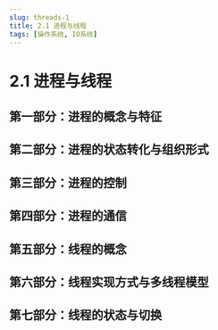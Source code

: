 ---
slug: threads-1
title: 2.1 进程与线程
tags: [操作系统, IO系统]
---


# 2.1 进程与线程

## 第一部分：进程的概念与特征

<PDFPreview pdfUrl="https://blog-use-1316646528.cos.ap-nanjing.myqcloud.com/%E6%93%8D%E4%BD%9C%E7%B3%BB%E7%BB%9F/2.1.1%20%E8%BF%9B%E7%A8%8B%E6%A6%82%E5%BF%B5%E4%B8%8E%E7%89%B9%E5%BE%81.pdf" />

## 第二部分：进程的状态转化与组织形式

<PDFPreview pdfUrl="https://blog-use-1316646528.cos.ap-nanjing.myqcloud.com/%E6%93%8D%E4%BD%9C%E7%B3%BB%E7%BB%9F/2.1.2%20%E8%BF%9B%E7%A8%8B%E7%9A%84%E7%8A%B6%E6%80%81%E8%BD%AC%E5%8C%96%E4%B8%8E%E7%BB%84%E7%BB%87%E5%BD%A2%E5%BC%8F.pdf" />

## 第三部分：进程的控制

<PDFPreview pdfUrl="https://blog-use-1316646528.cos.ap-nanjing.myqcloud.com/%E6%93%8D%E4%BD%9C%E7%B3%BB%E7%BB%9F/2.1.3%20%E8%BF%9B%E7%A8%8B%E6%8E%A7%E5%88%B6.pdf" />

## 第四部分：进程的通信

<PDFPreview pdfUrl="https://blog-use-1316646528.cos.ap-nanjing.myqcloud.com/%E6%93%8D%E4%BD%9C%E7%B3%BB%E7%BB%9F/2.1.4%20%E8%BF%9B%E7%A8%8B%E9%80%9A%E4%BF%A1.pdf" />

## 第五部分：线程的概念

<PDFPreview pdfUrl="https://blog-use-1316646528.cos.ap-nanjing.myqcloud.com/%E6%93%8D%E4%BD%9C%E7%B3%BB%E7%BB%9F/2.1.5%20%E7%BA%BF%E7%A8%8B%E7%9A%84%E6%A6%82%E5%BF%B5.pdf" />

## 第六部分：线程实现方式与多线程模型

<PDFPreview pdfUrl="https://blog-use-1316646528.cos.ap-nanjing.myqcloud.com/%E6%93%8D%E4%BD%9C%E7%B3%BB%E7%BB%9F/2.1.6%20%E7%BA%BF%E7%A8%8B%E5%AE%9E%E7%8E%B0%E6%96%B9%E5%BC%8F%E4%B8%8E%E5%A4%9A%E7%BA%BF%E7%A8%8B%E6%A8%A1%E5%9E%8B.pdf" />

## 第七部分：线程的状态与切换

<PDFPreview pdfUrl="https://blog-use-1316646528.cos.ap-nanjing.myqcloud.com/%E6%93%8D%E4%BD%9C%E7%B3%BB%E7%BB%9F/2.1.7%20%E7%BA%BF%E7%A8%8B%E7%9A%84%E7%8A%B6%E6%80%81%E4%B8%8E%E5%88%87%E6%8D%A2.pdf" />
